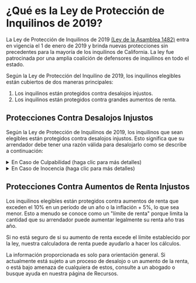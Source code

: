 
# ¿Qué es la Ley de Protección de Inquilinos de 2019?

La Ley de Protección de Inquilinos de 2019 [(Ley de la Asamblea 1482)](http://leginfo.legislature.ca.gov/faces/billNavClient.xhtml?bill_id=201920200AB1482) entra en vigencia el 1 de enero de 2019 y brinda nuevas protecciones sin precedentes para la mayoría de los inquilinos de California. La ley fue patrocinada por una amplia coalición de defensores de inquilinos en todo el estado.

Según la Ley de Protección del Inquilino de 2019, los inquilinos elegibles están cubiertos de dos maneras principales:

1. Los inquilinos están protegidos contra desalojos injustos.
2. Los inquilinos están protegidos contra grandes aumentos de renta.

## Protecciones Contra Desalojos Injustos

Según la Ley de Protección de Inquilinos de 2019, los inquilinos que sean elegibles están protegidos contra desalojos injustos. Esto significa que su arrendador debe tener una razón válida para desalojarlo como se describe a continuación:

<details>
    <summary>En Caso de Culpabilidad (haga clic para más detalles)</summary>
    <ol>
          <li>Falta de pago del renta.</li>
          <li>
            Incumplimiento con los términos esenciales de un contrato de arrendamiento que continúa después de una notificación por escrito del derecho de resolver la violación. Si el inquilino no resuelve la violación, el arrendador puede realizar un aviso de terminación sin posibilidad de saneamiento.
          </li>
          <li>Mantener, cometer o permitir una molestia.</li>
          <li>Destrucción de propiedad o crear una molestia.</li>
          <li>
            No firmar un contrato de arrendamiento con términos 
            similares después de la expiración de un contrato de arrendamiento.
          </li>
          <li>
            Actividad criminal en la propiedad, o actividad criminal o 
            amenaza criminal dirigida a un propietario o administrador de la propiedad.
          </li>
          <li>Asignación y subarriendo en violación del contrato de arrendamiento.</li>
          <li>Negarse a proporcionar al propietario acceso a la unidad.</li>
          <li>Usar las instalaciones para un propósito ilegal.</li>
          <li>
            Incumplimiento por parte de un licenciatario, agente o empleado
            del propietario para desocupar después de la terminación de la relación.
          </li>
          <li>
            Si un inquilino no entrega la posesión de la unidad después de la fecha
            que el inquilino avisara que se mudaria o después de que el propietario y el 
            inquilino hayan acordado por escrito que el inquilino desalojará.
          </li>
        </ol>
</details>
<details>
    <summary>En Caso de Inocencia (haga clic para más detalles)</summary>
    <ol>
          <li>
            {" "}
            El propietario o pariente del propietario se puede mudar dentro de la unidad 
            solo cuando este establecido en el contrato de arrendamiento
            original o un nuevo contrato lo permita. El desalojo debe 
            ser realizado por un propietario o el cónyuge, pareja 
            doméstica, hijos, nietos, padres o abuelos del propietario. 
            El contrato de arrendamiento original o nuevo contrato debe reservar 
            el derecho de mudarse para el propietario o el cónyuge, pareja doméstica, 
            hijos, nietos, padres o abuelos del propietario.{" "}
          </li>
          <li>Retirar la unidad del mercado de renta.</li>
          <li>
            Cuando una agencia de la ciudad o del condado requiere que la unidad 
            sea desocupada debido a condiciones inhabitables.
          </li>
          <li>
            Intención de demoler o remodelar sustancialmente una unidad. “Remodelación
            sustancial” significa el reemplazo o modificación sustancial de cualquier
            sistema estructural, eléctrico, de plomería o mecánico que requiera un
            permiso, o la eliminación de material peligroso, incluido plomo, moho o
            asbesto que no se pueda lograr de manera razonable con el inquilino en
            la unidad y eso requiere que el inquilino desocupe más de treinta días.
            Las mejoras cosméticas por sí solas, que incluyen pintura, decoración y
            reparaciones menores, no califican, ni ningún trabajo que se pueda hacer
            de manera segura con el inquilino en la unidad.
          </li>
        </ol>
</details>

## Protecciones Contra Aumentos de Renta Injustos

Los inquilinos elegibles están protegidos contra aumentos de renta que exceden el 10% en un período de un año o la inflación + 5%, lo que sea menor. Esto a menudo se conoce como un "límite de renta" porque limita la cantidad que su arrendador puede aumentar legalmente su renta año tras año.

Si no está seguro de si su aumento de renta excede el límite establecido por la ley, nuestra <Link to="/es/calculator">calculadora de renta</Link> puede ayudarlo a hacer los cálculos.

La información proporcionada es solo para orientación general. Si actualmente está sujeto a un proceso de desalojo o un aumento de la renta, o está bajo amenaza de cualquiera de estos, consulte a un abogado o busque ayuda en nuestra página de Recursos.
